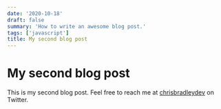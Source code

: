 ```yaml
---
date: '2020-10-18'
draft: false
summary: 'How to write an awesome blog post.'
tags: ['javascript']
title: My second blog post
---
```


# My second blog post

This is my second blog post. Feel free to reach me at
[chrisbradleydev](https://twitter.com/chrisbradleydev) on Twitter.
